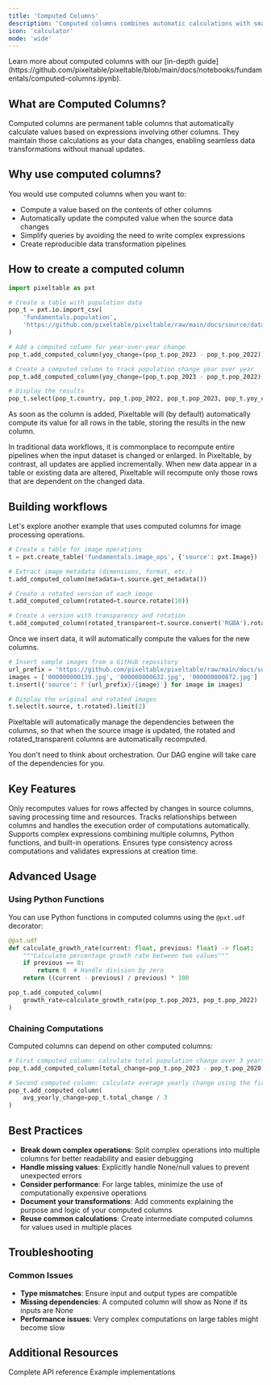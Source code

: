 ```yaml
---
title: 'Computed Columns'
description: 'Computed columns combines automatic calculations with smart incremental updates. Think of them as your data workflow automated.'
icon: 'calculator'
mode: 'wide'
---
```


<Info>
Learn more about computed columns with our [in-depth guide](https://github.com/pixeltable/pixeltable/blob/main/docs/notebooks/fundamentals/computed-columns.ipynb).
</Info>

## What are Computed Columns?

Computed columns are permanent table columns that automatically calculate values based on expressions involving other columns. They maintain those calculations as your data changes, enabling seamless data transformations without manual updates.

## Why use computed columns?

You would use computed columns when you want to:

- Compute a value based on the contents of other columns
- Automatically update the computed value when the source data changes
- Simplify queries by avoiding the need to write complex expressions
- Create reproducible data transformation pipelines

## How to create a computed column

```python
import pixeltable as pxt

# Create a table with population data
pop_t = pxt.io.import_csv(
    'fundamentals.population',
    'https://github.com/pixeltable/pixeltable/raw/main/docs/source/data/world-population-data.csv'
)

# Add a computed column for year-over-year change
pop_t.add_computed_column(yoy_change=(pop_t.pop_2023 - pop_t.pop_2022))

# Create a computed column to track population change year over year
pop_t.add_computed_column(yoy_change=(pop_t.pop_2023 - pop_t.pop_2022))

# Display the results
pop_t.select(pop_t.country, pop_t.pop_2022, pop_t.pop_2023, pop_t.yoy_change).head(5)
```
As soon as the column is added, Pixeltable will (by default) automatically compute its value for all rows in the table, storing the results in the new column.

<Note>
In traditional data workflows, it is commonplace to recompute entire pipelines when the input dataset is changed or enlarged. In Pixeltable, by contrast, all updates are applied incrementally. When new data appear in a table or existing data are altered, Pixeltable will recompute only those rows that are dependent on the changed data.
</Note>

## Building workflows

Let's explore another example that uses computed columns for image processing operations.

```python
# Create a table for image operations
t = pxt.create_table('fundamentals.image_ops', {'source': pxt.Image})

# Extract image metadata (dimensions, format, etc.)
t.add_computed_column(metadata=t.source.get_metadata())

# Create a rotated version of each image
t.add_computed_column(rotated=t.source.rotate(10))

# Create a version with transparency and rotation
t.add_computed_column(rotated_transparent=t.source.convert('RGBA').rotate(10))
```

Once we insert data, it will automatically compute the values for the new columns.

```python
# Insert sample images from a GitHub repository
url_prefix = 'https://github.com/pixeltable/pixeltable/raw/main/docs/source/data/images'
images = ['000000000139.jpg', '000000000632.jpg', '000000000872.jpg']
t.insert({'source': f'{url_prefix}/{image}'} for image in images)

# Display the original and rotated images
t.select(t.source, t.rotated).limit(2)
```

Pixeltable will automatically manage the dependencies between the columns, so that when the source image is updated, the rotated and rotated_transparent columns are automatically recomputed.

You don't need to think about orchestration. Our DAG engine will take care of the dependencies for you.

## Key Features

<CardGroup cols={2}>
  <Card title="Incremental Updates" icon="arrows-rotate">
    Only recomputes values for rows affected by changes in source columns, saving processing time and resources.
  </Card>
  
  <Card title="Automatic Dependencies" icon="diagram-project">
    Tracks relationships between columns and handles the execution order of computations automatically.
  </Card>

  <Card title="Expression Support" icon="function">
    Supports complex expressions combining multiple columns, Python functions, and built-in operations.
  </Card>

  <Card title="Type Safety" icon="shield-check">
    Ensures type consistency across computations and validates expressions at creation time.
  </Card>
</CardGroup>

## Advanced Usage

### Using Python Functions

You can use Python functions in computed columns using the `@pxt.udf` decorator:

```python
@pxt.udf
def calculate_growth_rate(current: float, previous: float) -> float:
    """Calculate percentage growth rate between two values"""
    if previous == 0:
        return 0  # Handle division by zero
    return ((current - previous) / previous) * 100

pop_t.add_computed_column(
    growth_rate=calculate_growth_rate(pop_t.pop_2023, pop_t.pop_2022)
)
```

### Chaining Computations

Computed columns can depend on other computed columns:

```python
# First computed column: calculate total population change over 3 years
pop_t.add_computed_column(total_change=pop_t.pop_2023 - pop_t.pop_2020)

# Second computed column: calculate average yearly change using the first column
pop_t.add_computed_column(
    avg_yearly_change=pop_t.total_change / 3
)
```

## Best Practices

- **Break down complex operations**: Split complex operations into multiple columns for better readability and easier debugging
- **Handle missing values**: Explicitly handle None/null values to prevent unexpected errors
- **Consider performance**: For large tables, minimize the use of computationally expensive operations
- **Document your transformations**: Add comments explaining the purpose and logic of your computed columns
- **Reuse common calculations**: Create intermediate computed columns for values used in multiple places

## Troubleshooting

### Common Issues

- **Type mismatches**: Ensure input and output types are compatible
- **Missing dependencies**: A computed column will show as None if its inputs are None
- **Performance issues**: Very complex computations on large tables might become slow

## Additional Resources

<CardGroup cols={2}>
  <Card title="API Documentation" icon="book" href="https://pixeltable.github.io/pixeltable/">
    Complete API reference
  </Card>
  <Card title="UDF Examples" icon="code" href="/docs/datastore/custom-functions">
    Example implementations
  </Card>
</CardGroup>